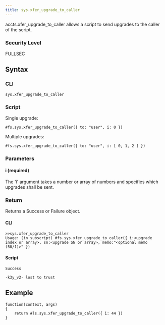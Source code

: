```yaml
---
title: sys.xfer_upgrade_to_caller
---
```


accts.xfer_upgrade_to_caller allows a script to send upgrades to the caller of the script.

### Security Level

FULLSEC

## Syntax

### CLI

```
sys.xfer_upgrade_to_caller
```

### Script

Single upgrade:

```
#fs.sys.xfer_upgrade_to_caller({ to: "user", i: 0 })
```

Multiple upgrades:

```
#fs.sys.xfer_upgrade_to_caller({ to: "user", i: [ 0, 1, 2 ] })
```

### Parameters

#### i (required)

The 'i' argument takes a number or array of numbers and specifies which upgrades shall be sent.

### Return

Returns a Success or Failure object.

#### CLI

```
>>sys.xfer_upgrade_to_caller
Usage: (in subscript) #fs.sys.xfer_upgrade_to_caller({ i:<upgrade index or array>, sn:<upgrade SN or array>, memo:"<optional memo (50/1)>" })
```

#### Script

```
Success

-k3y_v2- lost to trust
```

## Example

```
function(context, args)
{
	return #ls.sys.xfer_upgrade_to_caller({ i: 44 })
}
```
